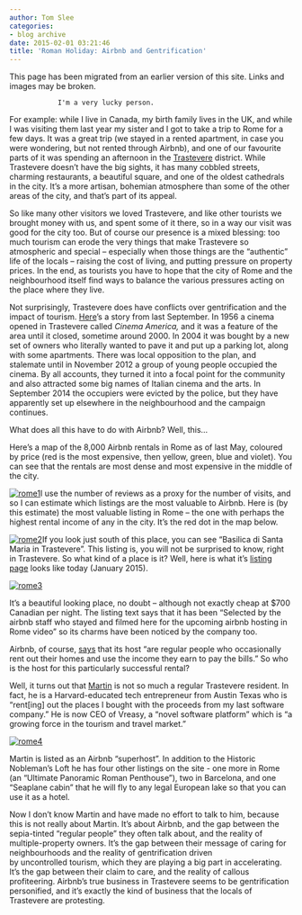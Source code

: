 ```yaml
---
author: Tom Slee
categories:
- blog archive
date: 2015-02-01 03:21:46
title: 'Roman Holiday: Airbnb and Gentrification'
---
```


::: {.callout-note}

This page has been migrated from an earlier version of this site. 
Links and images may be broken.

:::



				I'm a very lucky person.

For example: while I live in Canada, my birth family lives in the UK, and while I was visiting them last year my sister and I got to take a trip to Rome for a few days. It was a great trip (we stayed in a rented apartment, in case you were wondering, but not rented through Airbnb), and one of our favourite parts of it was spending an afternoon in the [Trastevere](http://en.wikipedia.org/wiki/Trastevere) district. While Trastevere doesn't have the big sights, it has many cobbled streets, charming restaurants, a beautiful square, and one of the oldest cathedrals in the city. It's a more artisan, bohemian atmosphere than some of the other areas of the city, and that's part of its appeal.

So like many other visitors we loved Trastevere, and like other tourists we brought money with us, and spent some of it there, so in a way our visit was good for the city too. But of course our presence is a mixed blessing: too much tourism can erode the very things that make Trastevere so atmospheric and special -- especially when those things are the "authentic" life of the locals -- raising the cost of living, and putting pressure on property prices. In the end, as tourists you have to hope that the city of Rome and the neighbourhood itself find ways to balance the various pressures acting on the place where they live.

Not surprisingly, Trastevere does have conflicts over gentrification and the impact of tourism. [Here](http://www.theguardian.com/world/2014/sep/13/rome-student-occupation-activists-save-artistic-soul-trastevere)'s a story from last September. In 1956 a cinema opened in Trastevere called _Cinema America,_ and it was a feature of the area until it closed, sometime around 2000. In 2004 it was bought by a new set of owners who literally wanted to pave it and put up a parking lot, along with some apartments. There was local opposition to the plan, and stalemate until in November 2012 a group of young people occupied the cinema. By all accounts, they turned it into a focal point for the community and also attracted some big names of Italian cinema and the arts. In September 2014 the occupiers were evicted by the police, but they have apparently set up elsewhere in the neighbourhood and the campaign continues.

What does all this have to do with Airbnb? Well, this...

Here's a map of the 8,000 Airbnb rentals in Rome as of last May, coloured by price (red is the most expensive, then yellow, green, blue and violet). You can see that the rentals are most dense and most expensive in the middle of the city.

[![rome1](http://tomslee.net/wordpress/wp-content/uploads/2015/01/rome1.png)](http://tomslee.net/wordpress/wp-content/uploads/2015/01/rome1.png)I use the number of reviews as a proxy for the number of visits, and so I can estimate which listings are the most valuable to Airbnb. Here is (by this estimate) the most valuable listing in Rome -- the one with perhaps the highest rental income of any in the city. It's the red dot in the map below.

[![rome2](http://tomslee.net/wordpress/wp-content/uploads/2015/01/rome2.png)](http://tomslee.net/wordpress/wp-content/uploads/2015/01/rome2.png)If you look just south of this place, you can see "Basilica di Santa Maria in Trastevere". This listing is, you will not be surprised to know, right in Trastevere. So what kind of a place is it? Well, here is what it's [listing page](https://www.airbnb.com/rooms/84226) looks like today (January 2015).

[![rome3](http://tomslee.net/wordpress/wp-content/uploads/2015/01/rome3.png)](http://tomslee.net/wordpress/wp-content/uploads/2015/01/rome3.png)

It's a beautiful looking place, no doubt -- although not exactly cheap at $700 Canadian per night. The listing text says that it has been "Selected by the airbnb staff who stayed and filmed here for the upcoming airbnb hosting in Rome video" so its charms have been noticed by the company too.

Airbnb, of course, [says](http://blog.airbnb.com/airbnb-economic-impact/#barcelona) that its host "are regular people who occasionally rent out their homes and use the income they earn to pay the bills." So who is the host for this particularly successful rental?

Well, it turns out that [Martin](https://www.airbnb.com/users/show/434488) is not so much a regular Trastevere resident. In fact, he is a Harvard-educated tech entrepreneur from Austin Texas who is "rent[ing] out the places I bought with the proceeds from my last software company." He is now CEO of Vreasy, a "novel software platform" which is "a growing force in the tourism and travel market."

[![rome4](http://tomslee.net/wordpress/wp-content/uploads/2015/01/rome4.png)](http://tomslee.net/wordpress/wp-content/uploads/2015/01/rome4.png)

Martin is listed as an Airbnb "superhost". In addition to the Historic Nobleman's Loft he has four other listings on the site - one more in Rome (an "Ultimate Panoramic Roman Penthouse"), two in Barcelona, and one "Seaplane cabin" that he will fly to any legal European lake so that you can use it as a hotel.

Now I don't know Martin and have made no effort to talk to him, because this is not really about Martin. It's about Airbnb, and the gap between the sepia-tinted "regular people" they often talk about, and the reality of multiple-property owners. It's the gap between their message of caring for neighbourhoods and the reality of gentrification driven by uncontrolled tourism, which they are playing a big part in accelerating. It's the gap between their claim to care, and the reality of callous profiteering. Airbnb's true business in Trastevere seems to be gentrification personified, and it's exactly the kind of business that the locals of Trastevere are protesting.



		
